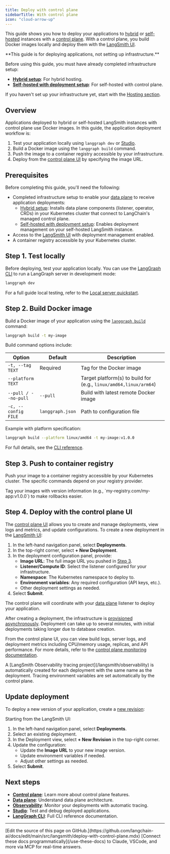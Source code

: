 ```yaml
---
title: Deploy with control plane
sidebarTitle: With control plane
icon: "cloud-arrow-up"
---
```


This guide shows you how to deploy your applications to [hybrid](/langsmith/hybrid) or [self-hosted](/langsmith/self-hosted) instances with a [control plane](/langsmith/control-plane). With a control plane, you build Docker images locally and deploy them with the [LangSmith UI](https://smith.langchain.com).

<Note>
**This guide is for deploying applications, not setting up infrastructure.**

Before using this guide, you must have already completed infrastructure setup:
- **[Hybrid setup](/langsmith/deploy-hybrid)**: For hybrid hosting.
- **[Self-hosted with deployment setup](/langsmith/deploy-self-hosted-full-platform)**: For self-hosted with control plane.

If you haven't set up your infrastructure yet, start with the [Hosting section](/langsmith/hosting).
</Note>

## Overview

Applications deployed to hybrid or self-hosted LangSmith instances with control plane use Docker images. In this guide, the application deployment workflow is:

1. Test your application locally using `langgraph dev` or [Studio](/langsmith/studio).
1. Build a Docker image using the `langgraph build` command.
1. Push the image to a container registry accessible by your infrastructure.
1. Deploy from the [control plane UI](/langsmith/control-plane#control-plane-ui) by specifying the image URL.

## Prerequisites

Before completing this guide, you'll need the following:

- Completed infrastructure setup to enable your [data plane](/langsmith/data-plane) to receive application deployments:
  - [Hybrid setup](/langsmith/deploy-hybrid): Installs data plane components (listener, operator, CRDs) in your Kubernetes cluster that connect to LangChain's managed control plane.
  - [Self-hosted with deployment setup](/langsmith/deploy-self-hosted-full-platform): Enables deployment management on your self-hosted LangSmith instance.
- Access to the [LangSmith UI](https://smith.langchain.com) with deployment management enabled.
- A container registry accessible by your Kubernetes cluster.

## Step 1. Test locally

Before deploying, test your application locally. You can use the [LangGraph CLI](/langsmith/cli#dev) to run a LangGraph server in development mode:

```bash
langgraph dev
```

For a full guide local testing, refer to the [Local server quickstart](/langsmith/local-server).

## Step 2. Build Docker image

Build a Docker image of your application using the [`langgraph build`](/langsmith/cli#build) command:

```bash
langgraph build -t my-image
```

Build command options include:

| Option | Default | Description |
|--------|---------|-------------|
| `-t, --tag TEXT` | Required | Tag for the Docker image |
| `--platform TEXT` | | Target platform(s) to build for (e.g., `linux/amd64,linux/arm64`) |
| `--pull / --no-pull` | `--pull` | Build with latest remote Docker image |
| `-c, --config FILE` | `langgraph.json` | Path to configuration file |

Example with platform specification:

```bash
langgraph build --platform linux/amd64 -t my-image:v1.0.0
```

For full details, see the [CLI reference](/langsmith/cli#build).

## Step 3. Push to container registry

Push your image to a container registry accessible by your Kubernetes cluster. The specific commands depend on your registry provider.

<Tip>
Tag your images with version information (e.g., `my-registry.com/my-app:v1.0.0`) to make rollbacks easier.
</Tip>

## Step 4. Deploy with the control plane UI

The [control plane UI](/langsmith/control-plane#control-plane-ui) allows you to create and manage deployments, view logs and metrics, and update configurations. To create a new deployment in the [LangSmith UI](https://smith.langchain.com):

1. In the left-hand navigation panel, select **Deployments**.
1. In the top-right corner, select **+ New Deployment**.
1. In the deployment configuration panel, provide:
   - **Image URL**: The full image URL you pushed in [Step 3](#step-3-push-to-container-registry).
   - **Listener/Compute ID**: Select the listener configured for your infrastructure.
   - **Namespace**: The Kubernetes namespace to deploy to.
   - **Environment variables**: Any required configuration (API keys, etc.).
   - Other deployment settings as needed.
1. Select **Submit**.

The control plane will coordinate with your [data plane](/langsmith/data-plane) listener to deploy your application.

After creating a deployment, the infrastructure is [provisioned asynchronously](/langsmith/control-plane#asynchronous-deployment). Deployment can take up to several minutes, with initial deployments taking longer due to database creation.

From the control plane UI, you can view build logs, server logs, and deployment metrics including CPU/memory usage, replicas, and API performance. For more details, refer to the [control plane monitoring documentation](/langsmith/control-plane#monitoring).

<Note>
A [LangSmith Observability tracing project](/langsmith/observability) is automatically created for each deployment with the same name as the deployment. Tracing environment variables are set automatically by the control plane.
</Note>

## Update deployment

To deploy a new version of your application, create a [new revision](/langsmith/control-plane#revisions):

Starting from the LangSmith UI:

1. In the left-hand navigation panel, select **Deployments**.
1. Select an existing deployment.
1. In the Deployment view, select **+ New Revision** in the top-right corner.
1. Update the configuration:
   - Update the **Image URL** to your new image version.
   - Update environment variables if needed.
   - Adjust other settings as needed.
1. Select **Submit**.

## Next steps

- **[Control plane](/langsmith/control-plane)**: Learn more about control plane features.
- **[Data plane](/langsmith/data-plane)**: Understand data plane architecture.
- **[Observability](/langsmith/observability)**: Monitor your deployments with automatic tracing.
- **[Studio](/langsmith/studio)**: Test and debug deployed applications.
- **[LangGraph CLI](/langsmith/cli)**: Full CLI reference documentation.

---

<Callout icon="pen-to-square" iconType="regular">
    [Edit the source of this page on GitHub.](https://github.com/langchain-ai/docs/edit/main/src/langsmith/deploy-with-control-plane.mdx)
</Callout>
<Tip icon="terminal" iconType="regular">
    [Connect these docs programmatically](/use-these-docs) to Claude, VSCode, and more via MCP for    real-time answers.
</Tip>
